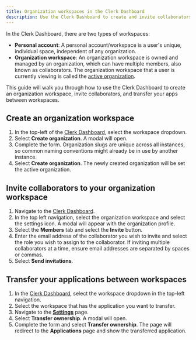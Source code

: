 ```yaml
---
title: Organization workspaces in the Clerk Dashboard
description: Use the Clerk Dashboard to create and invite collaborators to an organization workspace, and to transfer your apps between workspaces.
---
```


In the Clerk Dashboard, there are two types of workspaces:

- **Personal account**: A personal account/workspace is a user's unique, individual space, independent of any organization.
- **Organization workspace**: An organization workspace is owned and managed by an organization, which can have multiple members, also known as collaborators. The organization workspace that a user is currently viewing is called the [active organization](/docs/organizations/overview#active-organization).

This guide will walk you through how to use the Clerk Dashboard to create an organization workspace, invite collaborators, and transfer your apps between workspaces.

## Create an organization workspace

1. In the top-left of the [Clerk Dashboard](https://dashboard.clerk.com), select the workspace dropdown.
1. Select **Create organization**. A modal will open.
1. Complete the form. Organization slugs are unique across all instances, so common naming conventions might already be in use by another instance.
1. Select **Create organization**. The newly created organization will be set the active organization.

## Invite collaborators to your organization workspace

1. Navigate to the [Clerk Dashboard](https://dashboard.clerk.com/).
1. In the top left navigation, select the organization workspace and select the settings icon. A modal will appear with the organization profile.
1. Select the **Members** tab and select the **Invite** button.
1. Enter the email address of the collaborator you wish to invite and select the role you wish to assign to the collaborator. If inviting multiple collaborators at a time, ensure email addresses are separated by spaces or commas.
1. Select **Send invitations**.

## Transfer your applications between workspaces

1. In the [Clerk Dashboard](https://dashboard.clerk.com), select the workspace dropdown in the top-left navigation.
1. Select the workspace that has the application you want to transfer.
1. Navigate to the [**Settings**](https://dashboard.clerk.com/last-active?path=settings) page.
1. Select **Transfer ownership**. A modal will open.
1. Complete the form and select **Transfer ownership**. The page will redirect to the **Applications** page and show the transferred application.
